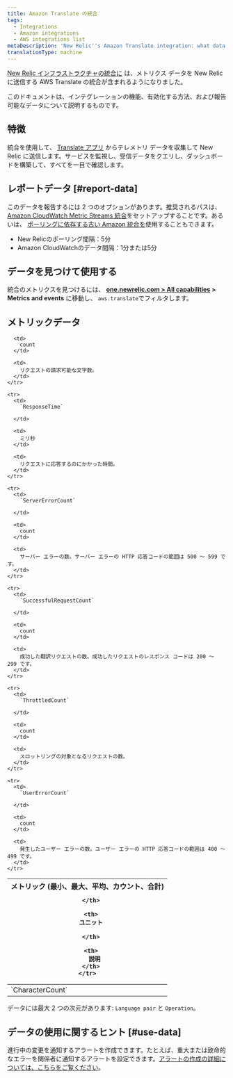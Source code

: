 ```yaml
---
title: Amazon Translate の統合
tags:
  - Integrations
  - Amazon integrations
  - AWS integrations list
metaDescription: 'New Relic''s Amazon Translate integration: what data it reports, and how to enable it.'
translationType: machine
---
```


[New Relic インフラストラクチャの統合に](/docs/infrastructure/integrations-getting-started/getting-started/introduction-infrastructure-integrations) は、メトリクス データを New Relic に送信する AWS Translate の統合が含まれるようになりました。

このドキュメントは、インテグレーションの機能、有効化する方法、および報告可能なデータについて説明するものです。

## 特徴

統合を使用して、 [Translate アプリ](https://aws.amazon.com/translate/) からテレメトリ データを収集して New Relic に送信します。サービスを監視し、受信データをクエリし、ダッシュボードを構築して、すべてを一目で確認します。

## レポートデータ [#report-data]

このデータを報告するには 2 つのオプションがあります。推奨されるパスは、 [Amazon CloudWatch Metric Streams 統合](/docs/infrastructure/amazon-integrations/connect/aws-metric-stream)をセットアップすることです。あるいは、 [ポーリングに依存する古い Amazon 統合を](/docs/infrastructure/infrastructure-integrations/cloud-integrations/configure-polling-frequency-data-collection-cloud-integrations)使用することもできます。

* New Relicのポーリング間隔：5分
* Amazon CloudWatchのデータ間隔：1分または5分

## データを見つけて使用する

統合のメトリクスを見つけるには、 **[one.newrelic.com > All capabilities](https://one.newrelic.com/all-capabilities) > Metrics and events** に移動し、 `aws.translate`でフィルタします。

## メトリックデータ

<table>
  <thead>
    <tr>
      <th style={{ width: "200px" }}>
        メトリック (最小、最大、平均、カウント、合計)  

      </th>

      <th>
        ユニット  

      </th>

      <th>
        説明
      </th>
    </tr>
  </thead>

  <tbody>
    <tr>
      <td>
        `CharacterCount`
      </td>

      <td>
        count
      </td>

      <td>
        リクエストの請求可能な文字数。
      </td>
    </tr>

    <tr>
      <td>
        `ResponseTime`  

      </td>

      <td>
        ミリ秒
      </td>

      <td>
        リクエストに応答するのにかかった時間。
      </td>
    </tr>

    <tr>
      <td>
        `ServerErrorCount`  

      </td>

      <td>
        count
      </td>

      <td>
        サーバー エラーの数。サーバー エラーの HTTP 応答コードの範囲は 500 ～ 599 です。
      </td>
    </tr>

    <tr>
      <td>
        `SuccessfulRequestCount`  

      </td>

      <td>
        count
      </td>

      <td>
        成功した翻訳リクエストの数。成功したリクエストのレスポンス コードは 200 ～ 299 です。
      </td>
    </tr>

    <tr>
      <td>
        `ThrottledCount`  

      </td>

      <td>
        count
      </td>

      <td>
        スロットリングの対象となるリクエストの数。
      </td>
    </tr>

    <tr>
      <td>
        `UserErrorCount`  

      </td>

      <td>
        count
      </td>

      <td>
        発生したユーザー エラーの数。ユーザー エラーの HTTP 応答コードの範囲は 400 ～ 499 です。
      </td>
    </tr>
  </tbody>
</table>

データには最大 2 つの次元があります: `Language pair` と `Operation`。

## データの使用に関するヒント [#use-data]

進行中の変更を通知するアラートを作成できます。たとえば、重大または致命的なエラーを関係者に通知するアラートを設定できます。[アラートの作成の詳細については、こちらをご覧ください](/docs/alerts-applied-intelligence/new-relic-alerts/learn-alerts/introduction-alerts)。